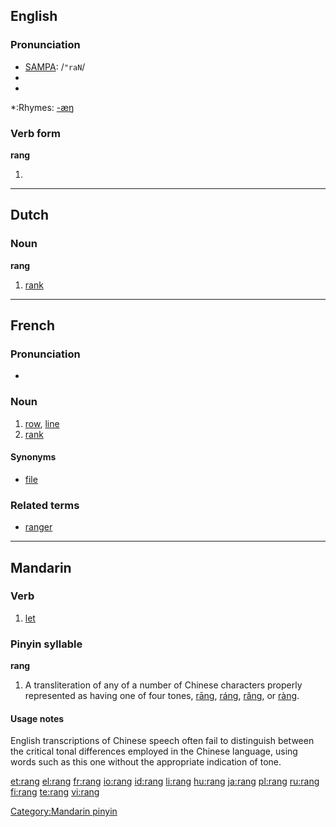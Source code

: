 {{see|rāng|ráng|rǎng|ràng}}
==English==

===Pronunciation===
*[[w:SAMPA|SAMPA]]: /<tt>"raN</tt>/
*{{IPA|/ˈɹeɪŋ/}}
*{{audio|en-us-rang.ogg|Audio (US)}}

*:Rhymes: [[Rhymes:English:-æŋ|-æŋ]]

===Verb form===

'''rang'''

# {{past tense of| to [[ring]]}}

----

==Dutch==
===Noun===
'''rang''' {{m}}

# [[rank]]

----

==French==
===Pronunciation===
*{{audio|Fr-rang.ogg|audio}}

===Noun===
{{fr-noun|m}}

# [[row]], [[line]]
# [[rank]]

====Synonyms====
*[[file]]

===Related terms===
*[[ranger]]

----

==Mandarin==

===Verb===
{{cmn-verb|p|pin=ràng|pint=rang4}}

# [[let]]

===Pinyin syllable===
'''rang'''
# A transliteration of any of a number of Chinese characters properly represented as having one of four tones, [[rāng]], [[ráng]], [[rǎng]], or [[ràng]].

====Usage notes====
English transcriptions of Chinese speech often fail to distinguish between the critical tonal differences employed in the Chinese language, using words such as this one without the appropriate indication of tone.

[[Category:Mandarin pinyin]]

[[et:rang]]
[[el:rang]]
[[fr:rang]]
[[io:rang]]
[[id:rang]]
[[li:rang]]
[[hu:rang]]
[[ja:rang]]
[[pl:rang]]
[[ru:rang]]
[[fi:rang]]
[[te:rang]]
[[vi:rang]]